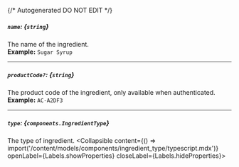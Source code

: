 {/* Autogenerated DO NOT EDIT  */}

##### `name`: *{`string`}*
The name of the ingredient.
<br/>
**Example:** `Sugar Syrup`

---
##### `productCode?`: *{`string`}*
The product code of the ingredient, only available when authenticated.
<br/>
**Example:** `AC-A2DF3`

---
##### `type`: *{`components.IngredientType`}*
The type of ingredient.
<Collapsible content={() => import('/content/models/components/ingredient_type/typescript.mdx')} openLabel={Labels.showProperties} closeLabel={Labels.hideProperties}>
</Collapsible>


